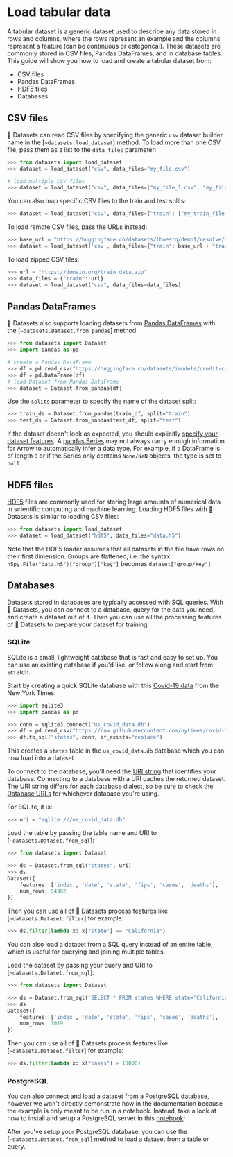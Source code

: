 # Load tabular data

A tabular dataset is a generic dataset used to describe any data stored in rows and columns, where the rows represent an example and the columns represent a feature (can be continuous or categorical). These datasets are commonly stored in CSV files, Pandas DataFrames, and in database tables. This guide will show you how to load and create a tabular dataset from:

- CSV files
- Pandas DataFrames
- HDF5 files
- Databases

## CSV files

🤗 Datasets can read CSV files by specifying the generic `csv` dataset builder name in the [`~datasets.load_dataset`] method. To load more than one CSV file, pass them as a list to the `data_files` parameter:

```py
>>> from datasets import load_dataset
>>> dataset = load_dataset("csv", data_files="my_file.csv")

# load multiple CSV files
>>> dataset = load_dataset("csv", data_files=["my_file_1.csv", "my_file_2.csv", "my_file_3.csv"])
```

You can also map specific CSV files to the train and test splits:

```py
>>> dataset = load_dataset("csv", data_files={"train": ["my_train_file_1.csv", "my_train_file_2.csv"], "test": "my_test_file.csv"})
```

To load remote CSV files, pass the URLs instead:

```py
>>> base_url = "https://huggingface.co/datasets/lhoestq/demo1/resolve/main/data/"
>>> dataset = load_dataset('csv', data_files={"train": base_url + "train.csv", "test": base_url + "test.csv"})
```

To load zipped CSV files:

```py
>>> url = "https://domain.org/train_data.zip"
>>> data_files = {"train": url}
>>> dataset = load_dataset("csv", data_files=data_files)
```

## Pandas DataFrames

🤗 Datasets also supports loading datasets from [Pandas DataFrames](https://pandas.pydata.org/docs/reference/api/pandas.DataFrame.html) with the [`~datasets.Dataset.from_pandas`] method:

```py
>>> from datasets import Dataset
>>> import pandas as pd

# create a Pandas DataFrame
>>> df = pd.read_csv("https://huggingface.co/datasets/imodels/credit-card/raw/main/train.csv")
>>> df = pd.DataFrame(df)
# load Dataset from Pandas DataFrame
>>> dataset = Dataset.from_pandas(df)
```

Use the `splits` parameter to specify the name of the dataset split:

```py
>>> train_ds = Dataset.from_pandas(train_df, split="train")
>>> test_ds = Dataset.from_pandas(test_df, split="test")
```

If the dataset doesn't look as expected, you should explicitly [specify your dataset features](loading#specify-features). A [pandas.Series](https://pandas.pydata.org/docs/reference/api/pandas.Series.html) may not always carry enough information for Arrow to automatically infer a data type. For example, if a DataFrame is of length `0` or if the Series only contains `None/NaN` objects, the type is set to `null`.

## HDF5 files

[HDF5](https://www.hdfgroup.org/solutions/hdf5/) files are commonly used for storing large amounts of numerical data in scientific computing and machine learning. Loading HDF5 files with 🤗 Datasets is similar to loading CSV files:

```py
>>> from datasets import load_dataset
>>> dataset = load_dataset("hdf5", data_files="data.h5")
```

Note that the HDF5 loader assumes that all datasets in the file have rows on their first dimension. Groups are flattened, i.e. the syntax `h5py.File("data.h5")["group"]["key"]` becomes `dataset["group/key"]`.

## Databases

Datasets stored in databases are typically accessed with SQL queries. With 🤗 Datasets, you can connect to a database, query for the data you need, and create a dataset out of it. Then you can use all the processing features of 🤗 Datasets to prepare your dataset for training.

### SQLite

SQLite is a small, lightweight database that is fast and easy to set up. You can use an existing database if you'd like, or follow along and start from scratch.

Start by creating a quick SQLite database with this [Covid-19 data](https://github.com/nytimes/covid-19-data/blob/master/us-states.csv) from the New York Times:

```py
>>> import sqlite3
>>> import pandas as pd

>>> conn = sqlite3.connect("us_covid_data.db")
>>> df = pd.read_csv("https://raw.githubusercontent.com/nytimes/covid-19-data/master/us-states.csv")
>>> df.to_sql("states", conn, if_exists="replace")
```

This creates a `states` table in the `us_covid_data.db` database which you can now load into a dataset.

To connect to the database, you'll need the [URI string](https://docs.sqlalchemy.org/en/13/core/engines.html#database-urls) that identifies your database. Connecting to a database with a URI caches the returned dataset. The URI string differs for each database dialect, so be sure to check the [Database URLs](https://docs.sqlalchemy.org/en/13/core/engines.html#database-urls) for whichever database you're using.

For SQLite, it is:

```py
>>> uri = "sqlite:///us_covid_data.db"
```

Load the table by passing the table name and URI to [`~datasets.Dataset.from_sql`]:

```py
>>> from datasets import Dataset

>>> ds = Dataset.from_sql("states", uri)
>>> ds
Dataset({
    features: ['index', 'date', 'state', 'fips', 'cases', 'deaths'],
    num_rows: 54382
})
```

Then you can use all of 🤗 Datasets process features like [`~datasets.Dataset.filter`] for example:

```py
>>> ds.filter(lambda x: x["state"] == "California")
```

You can also load a dataset from a SQL query instead of an entire table, which is useful for querying and joining multiple tables. 

Load the dataset by passing your query and URI to [`~datasets.Dataset.from_sql`]:

```py
>>> from datasets import Dataset

>>> ds = Dataset.from_sql('SELECT * FROM states WHERE state="California";', uri)
>>> ds
Dataset({
    features: ['index', 'date', 'state', 'fips', 'cases', 'deaths'],
    num_rows: 1019
})
```

Then you can use all of 🤗 Datasets process features like [`~datasets.Dataset.filter`] for example:

```py
>>> ds.filter(lambda x: x["cases"] > 10000)
```

### PostgreSQL

You can also connect and load a dataset from a PostgreSQL database, however we won't directly demonstrate how in the documentation because the example is only meant to be run in a notebook. Instead, take a look at how to install and setup a PostgreSQL server in this [notebook](https://colab.research.google.com/github/nateraw/huggingface-hub-examples/blob/main/sql_with_huggingface_datasets.ipynb#scrollTo=d83yGQMPHGFi)!

After you've setup your PostgreSQL database, you can use the [`~datasets.Dataset.from_sql`] method to load a dataset from a table or query.